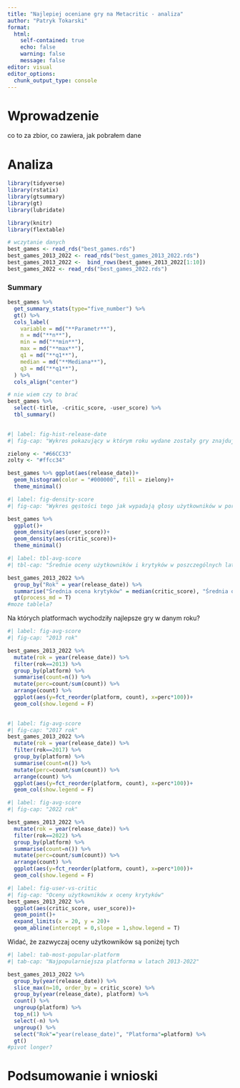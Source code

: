 ```yaml
---
title: "Najlepiej oceniane gry na Metacritic - analiza"
author: "Patryk Tokarski"
format: 
  html:
    self-contained: true
    echo: false
    warning: false
    message: false
editor: visual
editor_options: 
  chunk_output_type: console
---
```


# Wprowadzenie

co to za zbior, co zawiera, jak pobrałem dane

# Analiza

```r
library(tidyverse)
library(rstatix)
library(gtsummary)
library(gt)
library(lubridate)

library(knitr)
library(flextable)
```

```r
# wczytanie danych
best_games <- read_rds("best_games.rds")
best_games_2013_2022 <- read_rds("best_games_2013_2022.rds")
best_games_2013_2022 <-  bind_rows(best_games_2013_2022[1:10])
best_games_2022 <- read_rds("best_games_2022.rds")
```

### Summary

```r
best_games %>% 
  get_summary_stats(type="five_number") %>% 
  gt() %>% 
  cols_label(
    variable = md("**Parametr**"),
    n = md("**n**"),
    min = md("**min**"),
    max = md("**max**"),
    q1 = md("**q1**"),
    median = md("**Mediana**"),
    q3 = md("**q1**"),
  ) %>% 
  cols_align("center")

```

```r
# nie wiem czy to brać
best_games %>%
  select(-title, -critic_score, -user_score) %>% 
  tbl_summary()
  
```

```r
#| label: fig-hist-release-date
#| fig-cap: "Wykres pokazujący w którym roku wydane zostały gry znajdujące się w top 100 najlepszych gier"

zielony <- "#66CC33"
zolty <- "#ffcc34"

best_games %>% ggplot(aes(release_date))+
  geom_histogram(color = "#000000", fill = zielony)+
  theme_minimal()
```

```r
#| label: fig-density-score
#| fig-cap: "Wykres gęstości tego jak wypadają głosy użytkowników w porównaniu z głosami krytyków"

best_games %>% 
  ggplot()+
  geom_density(aes(user_score))+
  geom_density(aes(critic_score))+
  theme_minimal()
```

```r
#| label: tbl-avg-score
#| tbl-cap: "Średnie oceny użytkowników i krytyków w poszczególnych latach"

best_games_2013_2022 %>%
  group_by("Rok" = year(release_date)) %>% 
  summarise("Średnia ocena krytyków" = median(critic_score), "Średnia ocena użytkowników" =median(user_score, na.rm = T)) %>% 
  gt(process_md = T)
#moze tablela?
```

Na których platformach wychodziły najlepsze gry w danym roku?

```r
#| label: fig-avg-score
#| fig-cap: "2013 rok"

best_games_2013_2022 %>% 
  mutate(rok = year(release_date)) %>% 
  filter(rok==2013) %>% 
  group_by(platform) %>% 
  summarise(count=n()) %>% 
  mutate(perc=count/sum(count)) %>% 
  arrange(count) %>% 
  ggplot(aes(y=fct_reorder(platform, count), x=perc*100))+
  geom_col(show.legend = F)
  
```

```r
#| label: fig-avg-score
#| fig-cap: "2017 rok"
best_games_2013_2022 %>% 
  mutate(rok = year(release_date)) %>% 
  filter(rok==2017) %>% 
  group_by(platform) %>% 
  summarise(count=n()) %>% 
  mutate(perc=count/sum(count)) %>% 
  arrange(count) %>% 
  ggplot(aes(y=fct_reorder(platform, count), x=perc*100))+
  geom_col(show.legend = F)
```

```r
#| label: fig-avg-score
#| fig-cap: "2022 rok"

best_games_2013_2022 %>% 
  mutate(rok = year(release_date)) %>% 
  filter(rok==2022) %>% 
  group_by(platform) %>% 
  summarise(count=n()) %>% 
  mutate(perc=count/sum(count)) %>% 
  arrange(count) %>% 
  ggplot(aes(y=fct_reorder(platform, count), x=perc*100))+
  geom_col(show.legend = F)
```

```r
#| label: fig-user-vs-critic
#| fig-cap: "Oceny użytkowników x oceny krytyków"
best_games_2013_2022 %>% 
  ggplot(aes(critic_score, user_score))+
  geom_point()+
  expand_limits(x = 20, y = 20)+
  geom_abline(intercept = 0,slope = 1,show.legend = T)
```

Widać, że zazwyczaj oceny użytkowników są poniżej tych

```r
#| label: tab-most-popular-platform
#| tab-cap: "Najpopularniejsza platforma w latach 2013-2022"

best_games_2013_2022 %>% 
  group_by(year(release_date)) %>% 
  slice_max(n=10, order_by = critic_score) %>%
  group_by(year(release_date), platform) %>% 
  count() %>% 
  ungroup(platform) %>% 
  top_n(1) %>% 
  select(-n) %>% 
  ungroup() %>%
  select("Rok"="year(release_date)", "Platforma"=platform) %>%
  gt()
#pivot longer?
```

# Podsumowanie i wnioski
